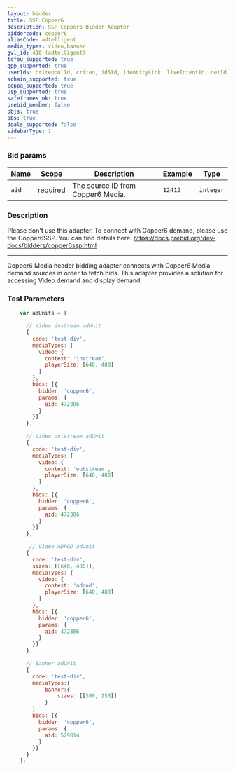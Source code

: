 ```yaml
---
layout: bidder
title: SSP Copper6
description: SSP Copper6 Bidder Adapter
biddercode: copper6
aliasCode: adtelligent
media_types: video,banner
gvl_id: 410 (adtelligent)
tcfeu_supported: true
gpp_supported: true
userIds: britepoolId, criteo, id5Id, identityLink, liveIntentId, netId, parrableId, pubCommonId, unifiedId
schain_supported: true
coppa_supported: true
usp_supported: true
safeframes_ok: true
prebid_member: false
pbjs: true
pbs: true
deals_supported: false
sidebarType: 1
---
```


### Bid params


| Name  | Scope    | Description                     | Example  | Type      |
|-------|----------|---------------------------------|----------|-----------|
| `aid` | required | The source ID from Copper6 Media.   | `12412` | `integer` |

### Description

Please don't use this adapter. To connect with Copper6 demand, please use the Copper6SSP. You can find details here: <https://docs.prebid.org/dev-docs/bidders/copper6ssp.html>
___
Copper6 Media header bidding adapter connects with Copper6 Media demand sources in order to fetch bids.
This adapter provides a solution for accessing Video demand and display demand.

### Test Parameters

``` javascript
    var adUnits = [

      // Video instream adUnit
      {
        code: 'test-div',
        mediaTypes: {
          video: {
            context: 'instream',
            playerSize: [640, 480]
          }
        },
        bids: [{
          bidder: 'copper6',
          params: {
            aid: 472386
          }
        }]
      },

      // Video outstream adUnit
      {
        code: 'test-div',
        mediaTypes: {
          video: {
            context: 'outstream',
            playerSize: [640, 480]
          }
        },
        bids: [{
          bidder: 'copper6',
          params: {
            aid: 472386
          }
        }]
      },

       // Video ADPOD adUnit
      {
        code: 'test-div',
        sizes: [[640, 480]],
        mediaTypes: {
          video: {
            context: 'adpod',
            playerSize: [640, 480]            
          }
        },
        bids: [{
          bidder: 'copper6',
          params: {
            aid: 472386
          }
        }]
      },

      // Banner adUnit
      {
        code: 'test-div',
        mediaTypes:{
            banner:{
                sizes: [[300, 250]]
            }
        }
        bids: [{
          bidder: 'copper6',
          params: {
            aid: 529814
          }
        }]
      }
    ];
```
